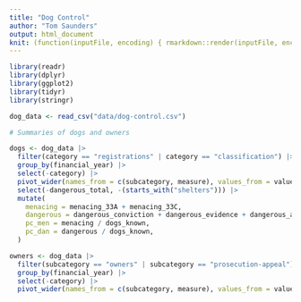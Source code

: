 ```yaml
---
title: "Dog Control"
author: "Tom Saunders"
output: html_document
knit: (function(inputFile, encoding) { rmarkdown::render(inputFile, encoding = encoding, output_file = file.path(dirname(inputFile), 'index.html')) })
---
```


```r
library(readr)
library(dplyr)
library(ggplot2)
library(tidyr)
library(stringr)
```

```r
dog_data <- read_csv("data/dog-control.csv")
```

```r
# Summaries of dogs and owners

dogs <- dog_data |> 
  filter(category == "registrations" | category == "classification") |> 
  group_by(financial_year) |> 
  select(-category) |> 
  pivot_wider(names_from = c(subcategory, measure), values_from = value) |> 
  select(-dangerous_total, -(starts_with("shelters"))) |> 
  mutate(
    menacing = menacing_33A + menacing_33C,
    dangerous = dangerous_conviction + dangerous_evidence + dangerous_admission,
    pc_men = menacing / dogs_known,
    pc_dan = dangerous / dogs_known,
  )

owners <- dog_data |> 
  filter(subcategory == "owners" | subcategory == "prosecution-appeal") |> 
  group_by(financial_year) |> 
  select(-category) |> 
  pivot_wider(names_from = c(subcategory, measure), values_from = value)
```

```r

```


